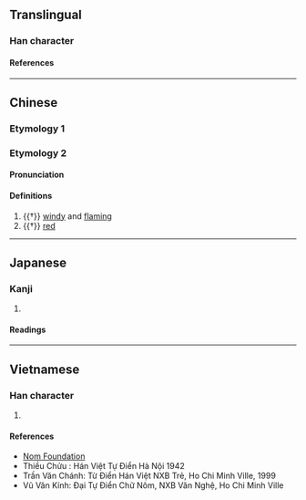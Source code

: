 {{also|燉}}
{{character info/new}}
==Translingual==

===Han character===
{{Han char|rn=86|rad=火|as=04|sn=8|four=95817|canj=FPU|ids=⿰火屯}}

====References====
{{Han ref|kx=0667.210|dkj=18919|dj=1076.290|hdz=32191.120|uh=7096}}

----

==Chinese==

===Etymology 1===
{{zh-see|燉||to stew}}

===Etymology 2===
{{zh-forms}}

====Pronunciation====
{{zh-pron
|m=tún
|w=2then
|cat=a
}}

====Definitions====
{{zh-hanzi}}

# {{†}} [[windy]] and [[flaming]]
# {{†}} [[red]]

----

==Japanese==

===Kanji===
{{ja-kanji|grade=|rs=火04}}

# {{defn|lang=ja|sort=火04}}

====Readings====
{{ja-readings
|goon=どん
|kanon=とん
|kun=
}}

----

==Vietnamese==

===Han character===
{{vi-readings|rs=火04|reading=đôn, đùn, don, đốn}}

# {{defn|lang=vi|sort=火04}}

====References====
*[http://nomfoundation.org/common/nom_details.php?codepoint=7096 Nom Foundation]
* Thiều Chửu : Hán Việt Tự Điển Hà Nội 1942
* Trần Văn Chánh: Từ Điển Hán Việt NXB Trẻ, Ho Chi Minh Ville, 1999
* Vũ Văn Kính: Đại Tự Điển Chữ Nôm, NXB Văn Nghệ, Ho Chi Minh Ville